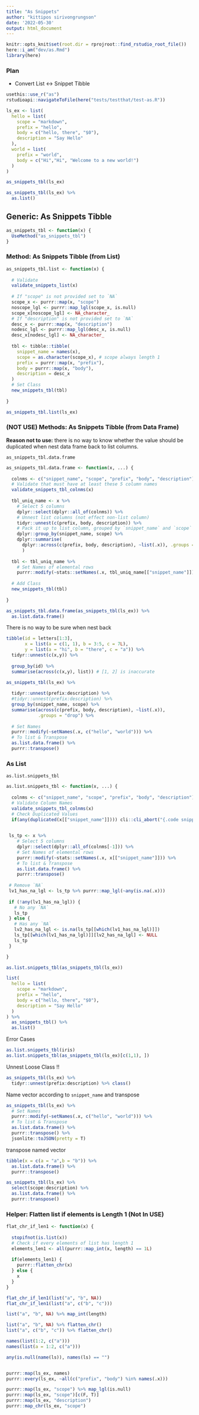 ```yaml
---
title: "As Snippets"
author: "kittipos sirivongrungson"
date: '2022-05-30'
output: html_document
---
```


```r
knitr::opts_knit$set(root.dir = rprojroot::find_rstudio_root_file())
here::i_am("dev/as.Rmd")
library(here)

```

### Plan

-   Convert List <-> Snippet Tibble

```r
usethis::use_r("as")
rstudioapi::navigateToFile(here("tests/testthat/test-as.R"))
```


```r
ls_ex <- list(
  hello = list(
    scope = "markdown",
    prefix = "hello",
    body = c("hello, there", "$0"),
    description = "Say Hello"
  ),
  world = list(
    prefix = "world",
    body = c("Hi","Hi", "Welcome to a new world!")
  )
) 

as_snippets_tbl(ls_ex) 
```

```r
as_snippets_tbl(ls_ex) %>% 
  as.list()
```


## Generic: As Snippets Tibble

```r
as_snippets_tbl <- function(x) {
  UseMethod("as_snippets_tbl")
}
```


### Method: As Snippets Tibble (from List)

```r
as_snippets_tbl.list <- function(x) {
  
  # Validate
  validate_snippets_list(x)
  
  # If "scope" is not provided set to `NA`
  scope_x <- purrr::map(x, "scope")
  noscope_lgl <- purrr::map_lgl(scope_x, is.null)
  scope_x[noscope_lgl] <- NA_character_
  # If "description" is not provided set to `NA`
  desc_x <- purrr::map(x, "description")
  nodesc_lgl <- purrr::map_lgl(desc_x, is.null)
  desc_x[nodesc_lgl] <- NA_character_
  
  tbl <- tibble::tibble(
    snippet_name = names(x),
    scope = as.character(scope_x), # scope always length 1
    prefix = purrr::map(x, "prefix"),
    body = purrr::map(x, "body"),
    description = desc_x
  )
  # Set Class
  new_snippets_tbl(tbl)
  
}

as_snippets_tbl.list(ls_ex) 
```




### (NOT USE) Methods: As Snippets Tibble (from Data Frame)

**Reason not to use:** there is no way to know whether the value should be duplicated when nest data frame back to list columns.

`as_snippets_tbl.data.frame`

```r
as_snippets_tbl.data.frame <- function(x, ...) {
  
  colnms <- c("snippet_name", "scope", "prefix", "body", "description")
  # Validate that must have at least these 5 column names
  validate_snippets_tbl_colnms(x)
  
  tbl_uniq_name <- x %>% 
    # Select 5 columns
    dplyr::select(dplyr::all_of(colnms)) %>% 
    # Unnest list columns (not effect non-list column)
    tidyr::unnest(c(prefix, body, description)) %>% 
    # Pack it up to list column, grouped by `snippet_name` and `scope`
    dplyr::group_by(snippet_name, scope) %>% 
    dplyr::summarise(
      dplyr::across(c(prefix, body, description), ~list(.x)), .groups = "drop"
      ) 
  
  tbl <- tbl_uniq_name %>% 
    # Set Names of elemental rows
    purrr::modify(~stats::setNames(.x, tbl_uniq_name[["snippet_name"]])) 
  
  # Add Class
  new_snippets_tbl(tbl)
  
}

as_snippets_tbl.data.frame(as_snippets_tbl(ls_ex)) %>% 
  as.list.data.frame()
```

There is no way to be sure when nest back

```r
tibble(id = letters[1:3],
       x = list(a = c(1, 1), b = 3:5, c = 7L),
       y = list(a = "hi", b = "there", c = "a")) %>% 
  tidyr::unnest(c(x,y)) %>% 
  
  group_by(id) %>% 
  summarise(across(c(x,y), list)) # [1, 2] is inaccurate
```



```r
as_snippets_tbl(ls_ex) %>% 
  
  tidyr::unnest(prefix:description) %>% 
  #tidyr::unnest(prefix:description) %>% 
  group_by(snippet_name, scope) %>% 
  summarise(across(c(prefix, body, description), ~list(.x)), 
            .groups = "drop") %>% 
  
  # Set Names
  purrr::modify(~setNames(.x, c("hello", "world"))) %>% 
  # To list & Transpose
  as.list.data.frame() %>% 
  purrr::transpose() 
```



### As List

`as.list.snippets_tbl`

```r
as.list.snippets_tbl <- function(x, ...) {
  
  colnms <- c("snippet_name", "scope", "prefix", "body", "description")
  # Validate Column Names
  validate_snippets_tbl_colnms(x)
  # Check Duplicated Values
  if(any(duplicated(x[["snippet_name"]]))) cli::cli_abort("{.code snippet_name} must not have duplicated values.")
  

 ls_tp <- x %>% 
    # Select 5 columns
    dplyr::select(dplyr::all_of(colnms[-1])) %>% 
    # Set Names of elemental rows
    purrr::modify(~stats::setNames(.x, x[["snippet_name"]])) %>% 
    # To list & Transpose
    as.list.data.frame() %>% 
    purrr::transpose()
 
 # Remove `NA`
 lv1_has_na_lgl <- ls_tp %>% purrr::map_lgl(~any(is.na(.x)))
 
 if (!any(lv1_has_na_lgl)) {
   # No any `NA`
   ls_tp
 } else {
   # Has any `NA`
   lv2_has_na_lgl <- is.na(ls_tp[[which(lv1_has_na_lgl)]])
   ls_tp[[which(lv1_has_na_lgl)]][lv2_has_na_lgl] <- NULL
   ls_tp
 }

}

as.list.snippets_tbl(as_snippets_tbl(ls_ex))
```



```r
list(
  hello = list(
    scope = "markdown",
    prefix = "hello",
    body = c("hello, there", "$0"),
    description = "Say Hello"
  )
) %>% 
  as_snippets_tbl() %>% 
  as.list()
```


Error Cases

```r
as.list.snippets_tbl(iris)
as.list.snippets_tbl(as_snippets_tbl(ls_ex)[c(1,1), ])
```





Unnest Loose Class !!
 
 
```r
as_snippets_tbl(ls_ex) %>%
  tidyr::unnest(prefix:description) %>% class()
```




Name vector according to `snippet_name` and transpose

```r
as_snippets_tbl(ls_ex) %>% 
  # Set Names
  purrr::modify(~setNames(.x, c("hello", "world"))) %>% 
  # To list & Transpose
  as.list.data.frame() %>% 
  purrr::transpose() %>% 
  jsonlite::toJSON(pretty = T)
```



transpose named vector

```r
tibble(x = c(a = "a",b = "b")) %>% 
  as.list.data.frame() %>% 
  purrr::transpose()
```



```r
as_snippets_tbl(ls_ex) %>% 
  select(scope:description) %>% 
  as.list.data.frame() %>% 
  purrr::transpose()
```




### Helper: Flatten list if elements is Length 1 (Not In USE)

```r
flat_chr_if_len1 <- function(x) {
  
  stopifnot(is.list(x))
  # Check if every elements of list has length 1
  elements_len1 <- all(purrr::map_int(x, length) == 1L)
  
  if(elements_len1) {
    purrr::flatten_chr(x)
  } else {
    x
  }
}

flat_chr_if_len1(list("a", "b", NA))
flat_chr_if_len1(list("a", c("b", "c")))
```


```r
list("a", "b", NA) %>% map_int(length)

list("a", "b", NA) %>% flatten_chr()
list("a", c("b", "c")) %>% flatten_chr()
```



```r
names(list(1:2, c("a")))
names(list(a = 1:2, c("a")))

any(is.null(name(ls)), names(ls) == "")


purrr::map(ls_ex, names)
purrr::every(ls_ex, ~all(c("prefix", "body") %in% names(.x)))

purrr::map(ls_ex, "scope") %>% map_lgl(is.null)
purrr::map(ls_ex, "scope")[c(F, T)]
purrr::map(ls_ex, "description")
purrr::map_chr(ls_ex, "scope")
```








